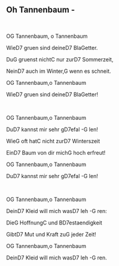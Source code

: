 ## Oh Tannenbaum - 
\
<p class='song show-chords'>O<span class='chord'>G</span> Tannenbaum, o Tannenbaum</p>
<p class='song show-chords'>Wie<span class='chord'>D7</span> gruen sind deine<span class='chord'>D7</span> Bla<span class='chord'>G</span>etter.</p>
<p class='song show-chords'>Du<span class='chord'>G</span> gruenst nicht<span class='chord'>C</span> nur zur<span class='chord'>D7</span> Sommerzeit,</p>
<p class='song show-chords'>Nein<span class='chord'>D7</span> auch im Winter,<span class='chord'>G</span> wenn es schneit.</p>
<p class='song show-chords'>O<span class='chord'>G</span> Tannenbaum,o Tannenbaum</p>
<p class='song show-chords'>Wie<span class='chord'>D7</span> gruen sind deine<span class='chord'>D7</span> Bla<span class='chord'>G</span>etter!</p>
  \
<p class='song show-chords'>O<span class='chord'>G</span> Tannenbaum,o Tannenbaum </p>
<p class='song show-chords'>Du<span class='chord'>D7</span> kannst mir sehr g<span class='chord'>D7</span>efal -<span class='chord'>G</span> len!</p>
<p class='song show-chords'>Wie<span class='chord'>G</span> oft hat<span class='chord'>C</span> nicht zur<span class='chord'>D7</span> Winterszeit</p>
<p class='song show-chords'>Ein<span class='chord'>D7</span> Baum von dir mich<span class='chord'>G</span> hoch erfreut!</p>
<p class='song show-chords'>O<span class='chord'>G</span> Tannenbaum,o Tannenbaum</p>
<p class='song show-chords'>Du<span class='chord'>D7</span> kannst mir sehr g<span class='chord'>D7</span>efal -<span class='chord'>G</span> len!</p>
\
<p class='song show-chords'>O<span class='chord'>G</span> Tannenbaum,o Tannenbaum</p>
<p class='song show-chords'>Dein<span class='chord'>D7</span> Kleid will mich was<span class='chord'>D7</span> leh -<span class='chord'>G</span> ren:</p>
<p class='song show-chords'>Die<span class='chord'>G</span> Hoffnung<span class='chord'>C</span> und B<span class='chord'>D7</span>estaendigkeit</p>
<p class='song show-chords'>Gibt<span class='chord'>D7</span> Mut und Kraft zu<span class='chord'>G</span> jeder Zeit!</p>
<p class='song show-chords'>O<span class='chord'>G</span> Tannenbaum,o Tannenbaum</p>
<p class='song show-chords'>Dein<span class='chord'>D7</span> Kleid will mich was<span class='chord'>D7</span> leh -<span class='chord'>G</span> ren. </p>
\
